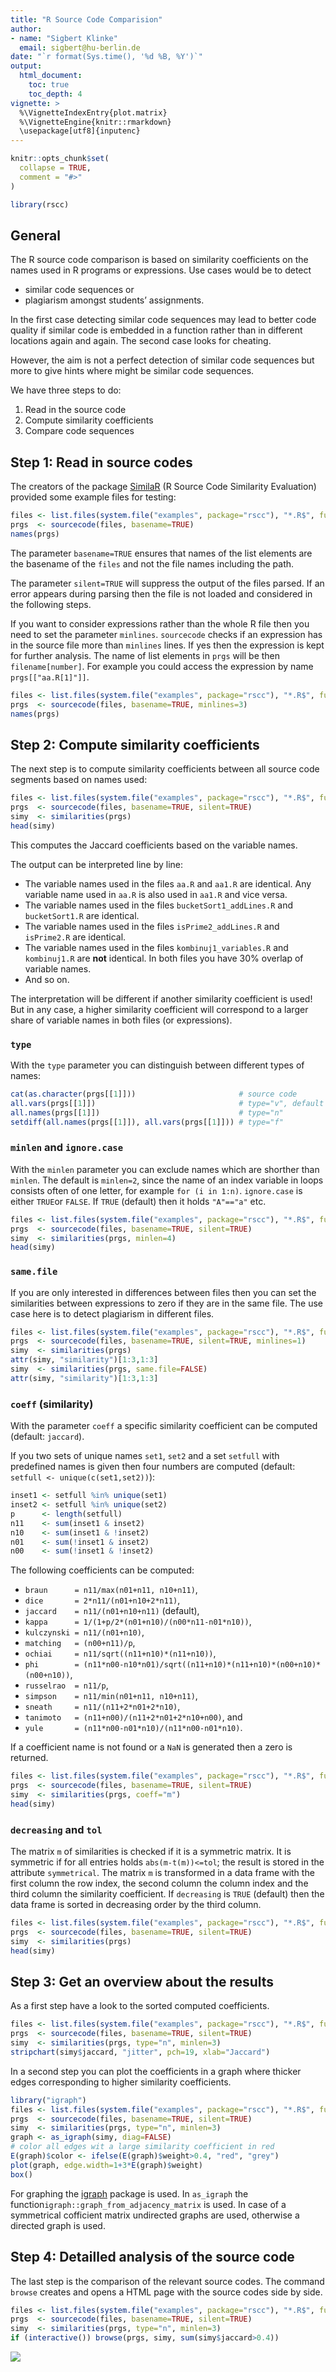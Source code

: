 ```yaml
---
title: "R Source Code Comparision"
author: 
- name: "Sigbert Klinke" 
  email: sigbert@hu-berlin.de
date: "`r format(Sys.time(), '%d %B, %Y')`"
output: 
  html_document:
    toc: true
    toc_depth: 4
vignette: > 
  %\VignetteIndexEntry{plot.matrix} 
  %\VignetteEngine{knitr::rmarkdown} 
  \usepackage[utf8]{inputenc} 
---
```


```r
knitr::opts_chunk$set(
  collapse = TRUE,
  comment = "#>"
)
```

```r
library(rscc)
```

## General

The R source code comparison is based on similarity coefficients on the names used in R programs or expressions. Use cases would be to detect

* similar code sequences or
* plagiarism amongst students' assignments.

In the first case detecting similar code sequences may lead to better code quality if similar code is embedded in a function rather than in different locations again and again. The second case looks for cheating.

However, the aim is not a perfect detection of similar code sequences but more to give hints where might be similar code sequences.

We have three steps to do:

1. Read in the source code
2. Compute similarity coefficients
3. Compare code sequences

## Step 1: Read in source codes

The creators of the package [SimilaR](https://CRAN.R-project.org/package=SimilaR) (R Source Code Similarity Evaluation) provided some example files for testing:

```r
files <- list.files(system.file("examples", package="rscc"), "*.R$", full.names = TRUE)
prgs  <- sourcecode(files, basename=TRUE)
names(prgs)
```

The parameter `basename=TRUE` ensures that names of the list elements are the basename of the `files` and
not the file names including the path. 

The parameter `silent=TRUE` will suppress the output of the files parsed. If an error appears during parsing then the file is not loaded and considered in the following steps.

If you want to consider expressions rather than the whole R file then you need to set the parameter `minlines`. `sourcecode` checks if an expression has in the source file more than `minlines` lines. 
If yes then the expression is kept for further analysis. The name of list elements in `prgs` will be then `filename[number]`. For example you could access the expression by name `prgs[["aa.R[1]"]]`.

```r
files <- list.files(system.file("examples", package="rscc"), "*.R$", full.names = TRUE)
prgs  <- sourcecode(files, basename=TRUE, minlines=3)
names(prgs)
```

## Step 2: Compute similarity coefficients

The next step is to compute similarity coefficients between all source code segments based on names used:

```r
files <- list.files(system.file("examples", package="rscc"), "*.R$", full.names = TRUE)
prgs  <- sourcecode(files, basename=TRUE, silent=TRUE)
simy  <- similarities(prgs)
head(simy)
```

This computes the Jaccard coefficients based on the variable names.

The output can be interpreted line by line:

* The variable names used in the files `aa.R` and `aa1.R` are identical. Any variable name used in
`aa.R` is also used in `aa1.R` and vice versa. 
* The variable names used in the files `bucketSort1_addLines.R` and `bucketSort1.R` are identical.
* The variable names used in the files `isPrime2_addLines.R` and `isPrime2.R` are identical.
* The variable names used in the files `kombinuj1_variables.R` and `kombinuj1.R` are **not** identical. In both files you have 30% overlap of variable names.
* And so on.

The interpretation will be different if another similarity coefficient is used! But in any case, a higher similarity coefficient will correspond to a larger share of variable names in both files (or expressions).

### `type`

With the `type` parameter you can distinguish between different types of names:

```r
cat(as.character(prgs[[1]]))                       # source code
all.vars(prgs[[1]])                                # type="v", default
all.names(prgs[[1]])                               # type="n"
setdiff(all.names(prgs[[1]]), all.vars(prgs[[1]])) # type="f"
```

### `minlen` and `ignore.case`

With the `minlen` parameter you can exclude names which are shorther than `minlen`. The default is `minlen=2`, since the name of an index variable in loops consists often of one letter, for example `for (i in 1:n)`. `ignore.case` is either `TRUE`or `FALSE`. If `TRUE` (default) then it holds `"A"=="a"` etc.

```r
files <- list.files(system.file("examples", package="rscc"), "*.R$", full.names = TRUE)
prgs  <- sourcecode(files, basename=TRUE, silent=TRUE)
simy  <- similarities(prgs, minlen=4)
head(simy)
```

### `same.file`

If you are only interested in differences between files then you can set the similarities between expressions
to zero if they are in the same file. The use case here is to detect plagiarism in different files.

```r
files <- list.files(system.file("examples", package="rscc"), "*.R$", full.names = TRUE)
prgs  <- sourcecode(files, basename=TRUE, silent=TRUE, minlines=1)
simy  <- similarities(prgs)
attr(simy, "similarity")[1:3,1:3]
simy  <- similarities(prgs, same.file=FALSE)
attr(simy, "similarity")[1:3,1:3]
```

### `coeff` (similarity)

With the parameter `coeff` a specific similarity coefficient can be computed (default: `jaccard`).

If you two sets of unique names `set1`, `set2` and a set `setfull` with predefined names is given then four
numbers are computed (default: `setfull <- unique(c(set1,set2))`):

```r
inset1 <- setfull %in% unique(set1)
inset2 <- setfull %in% unique(set2)
p      <- length(setfull)
n11    <- sum(inset1 & inset2)
n10    <- sum(inset1 & !inset2)
n01    <- sum(!inset1 & inset2)
n00    <- sum(!inset1 & !inset2)
```

The following coefficients can be computed:

* `braun      = n11/max(n01+n11, n10+n11)`,
* `dice       = 2*n11/(n01+n10+2*n11)`,
* `jaccard    = n11/(n01+n10+n11)` (default),
* `kappa      = 1/(1+p/2*(n01+n10)/(n00*n11-n01*n10))`,
* `kulczynski = n11/(n01+n10)`,
* `matching   = (n00+n11)/p`,
* `ochiai     = n11/sqrt((n11+n10)*(n11+n10))`,
* `phi        = (n11*n00-n10*n01)/sqrt((n11+n10)*(n11+n10)*(n00+n10)*(n00+n10))`,
* `russelrao  = n11/p`,
* `simpson    = n11/min(n01+n11, n10+n11)`,
* `sneath     = n11/(n11+2*n01+2*n10)`,
* `tanimoto   = (n11+n00)/(n11+2*n01+2*n10+n00)`, and
* `yule       = (n11*n00-n01*n10)/(n11*n00-n01*n10)`.

If a coefficient name is not found or a `NaN` is generated then a zero is returned.

```r
files <- list.files(system.file("examples", package="rscc"), "*.R$", full.names = TRUE)
prgs  <- sourcecode(files, basename=TRUE, silent=TRUE)
simy  <- similarities(prgs, coeff="m")
head(simy)
```

###  `decreasing` and `tol`

The matrix `m` of similarities is checked if it is a symmetric matrix. It is symmetric if for all entries holds `abs(m-t(m))<=tol`; the result is stored in the attribute `symmetrical`. The matrix `m` is transformed 
in a data frame with the first column the row index, the second column the column index and the third 
column the similarity coefficient. If `decreasing` is `TRUE` (default) then the data frame is sorted in decreasing order by the third column.

```r
files <- list.files(system.file("examples", package="rscc"), "*.R$", full.names = TRUE)
prgs  <- sourcecode(files, basename=TRUE, silent=TRUE)
simy  <- similarities(prgs)
head(simy)
```

## Step 3: Get an overview about the results

As a first step have a look to the sorted computed coefficients.

```r
files <- list.files(system.file("examples", package="rscc"), "*.R$", full.names = TRUE)
prgs  <- sourcecode(files, basename=TRUE, silent=TRUE)
simy  <- similarities(prgs, type="n", minlen=3)
stripchart(simy$jaccard, "jitter", pch=19, xlab="Jaccard")
```

In a second step you can plot the coefficients in a graph where thicker edges corresponding to higher similarity coefficients.

```r
library("igraph")
files <- list.files(system.file("examples", package="rscc"), "*.R$", full.names = TRUE)
prgs  <- sourcecode(files, basename=TRUE, silent=TRUE)
simy  <- similarities(prgs, type="n", minlen=3)
graph <- as_igraph(simy, diag=FALSE)
# color all edges wit a large similarity coefficient in red
E(graph)$color <- ifelse(E(graph)$weight>0.4, "red", "grey")
plot(graph, edge.width=1+3*E(graph)$weight)
box()
```

For graphing the [igraph](https://CRAN.R-project.org/package=igraph) package is used. In `as_igraph` the function`igraph::graph_from_adjacency_matrix` is used. In case of a symmetrical cofficient matrix undirected graphs are used, otherwise a directed graph is used.

## Step 4: Detailled analysis of the source code

The last step is the comparison of the relevant source codes. The command `browse` creates and opens a HTML page with the source codes side by side.

```r
files <- list.files(system.file("examples", package="rscc"), "*.R$", full.names = TRUE)
prgs  <- sourcecode(files, basename=TRUE, silent=TRUE)
simy  <- similarities(prgs, type="n", minlen=3)
if (interactive()) browse(prgs, simy, sum(simy$jaccard>0.4))
```

![](browse.png)
